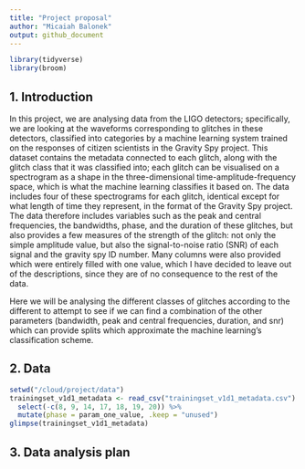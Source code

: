 ```yaml
---
title: "Project proposal"
author: "Micaiah Balonek"
output: github_document
---
```


```r
library(tidyverse)
library(broom)
```

## 1. Introduction

In this project, we are analysing data from the LIGO detectors; specifically, we are looking at the waveforms corresponding to glitches in these detectors, classified into categories by a machine learning system trained on the responses of citizen scientists in the Gravity Spy project.
This dataset contains the metadata connected to each glitch, along with the glitch class that it was classified into; each glitch can be visualised on a spectrogram as a shape in the three-dimensional time-amplitude-frequency space, which is what the machine learning classifies it based on. The data includes four of these spectrograms for each glitch, identical except for what length of time they represent, in the format of the Gravity Spy project. The data therefore includes variables such as the peak and central frequencies, the bandwidths, phase, and the duration of these glitches, but also provides a few measures of the strength of the glitch: not only the simple amplitude value, but also the signal-to-noise ratio (SNR) of each signal and the gravity spy ID number. Many columns were also provided which were entirely filled with one value, which I have decided to leave out of the descriptions, since they are of no consequence to the rest of the data.

Here we will be analysing the different classes of glitches according to the different to attempt to see if we can find a combination of the other parameters (bandwidth, peak and central frequencies, duration, and snr) which can provide splits which approximate the machine learning's classification scheme. 

## 2. Data

```r

setwd("/cloud/project/data")
trainingset_v1d1_metadata <- read_csv("trainingset_v1d1_metadata.csv") %>%
  select(-c(8, 9, 14, 17, 18, 19, 20)) %>%
  mutate(phase = param_one_value, .keep = "unused")
glimpse(trainingset_v1d1_metadata)
```


## 3. Data analysis plan



